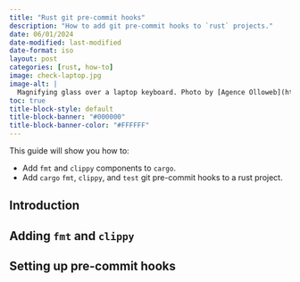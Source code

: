```yaml
---
title: "Rust git pre-commit hooks"
description: "How to add git pre-commit hooks to `rust` projects."
date: 06/01/2024
date-modified: last-modified
date-format: iso
layout: post
categories: [rust, how-to]
image: check-laptop.jpg
image-alt: |
  Magnifying glass over a laptop keyboard. Photo by [Agence Olloweb](https://unsplash.com/@olloweb?utm_content=creditCopyText&utm_medium=referral&utm_source=unsplash) on [Unsplash](https://unsplash.com/photos/magnifying-glass-near-gray-laptop-computer-d9ILr-dbEdg?utm_content=creditCopyText&utm_medium=referral&utm_source=unsplash)
toc: true
title-block-style: default
title-block-banner: "#000000"
title-block-banner-color: "#FFFFFF"
---
```


This guide will show you how to:

::: {.intro-div}

- Add `fmt` and `clippy` components to `cargo`.
- Add `cargo` `fmt`, `clippy`, and `test` git pre-commit hooks to a rust project. 

:::

## Introduction

## Adding `fmt` and `clippy`

## Setting up pre-commit hooks